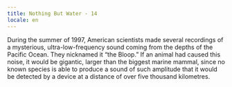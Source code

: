 ```yaml
---
title: Nothing But Water - 14
locale: en
---
```


<NothingButWaterFontMedium>
  <Columns>
    <UnbreakableBlock>
      During the summer of 1997, American scientists made several recordings of a mysterious, ultra-low-frequency sound coming from the depths of the Pacific Ocean. They nicknamed it “the Bloop.” If an animal had caused this noise, it would be gigantic,
    </UnbreakableBlock>
    <UnbreakableBlock>
      larger than the biggest marine mammal, since no known species is able to produce a sound of such amplitude that it would be detected by a device at a distance of over five thousand kilometres.
    </UnbreakableBlock>
  </Columns>
</NothingButWaterFontMedium>
